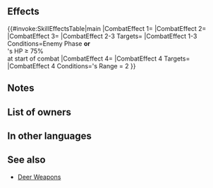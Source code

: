 {{Weapon Infobox
|tagid=SID_提灯の竜石
|intID=2775
|image=wep_ac042
|exclusive=0
|weaponType=Dragonstone
|cost=200
|might=10
|range=1
|effect=If foe initiates combat or if foe's HP ≥ 75% at start of combat, grants Atk+5 to unit, inflicts Atk-5 on foe, and inflicts Special cooldown charge -1 on foe per attack during combat. (Only highest value applied. Does not stack.) If foe's Range = 2, calculates damage using the lower of foe's Def or Res.
|statModifiers=0,10,0,0,0
|required=Fire Breath+
|next=Lantern Breath+
|promotionRarity=5
|promotionTier=1
|properties=
}}
==Effects==
{{#invoke:SkillEffectsTable|main
|CombatEffect 1={{SkillEffectText|Temporary buffs|Atk|5}}
|CombatEffect 2={{SkillEffectText|Temporary debuffs|Atk|5}}
|CombatEffect 3={{SkillEffectText|Guard}}
|CombatEffect 2-3 Targets={{SkillTargetText|Foe}}
|CombatEffect 1-3 Conditions=Enemy Phase '''or'''<br>{{SkillTargetText|Foe}}'s HP ≥ 75%<br>at start of combat
|CombatEffect 4={{SkillEffectText|Lower Def/Res}}
|CombatEffect 4 Targets={{SkillTargetText|Unit}}
|CombatEffect 4 Conditions={{SkillTargetText|Foe}}'s Range = 2
}}
==Notes==
{{IfFoeInitiates}}
{{Temporary buffs}}
{{Temporary debuffs}}
{{CooldownChargeMinus}}
{{LowerDefRes}}
==List of owners==
{{Skill Hero List}}
==In other languages==
{{OtherLanguages
|japanese=提灯の竜石
|german=Laternenatem
|spanishEU=Aliento farol
|spanishLA=Soplo farol
|french=Souffle lanterne
|italian=Soffio lucente
|chineseTW=提燈的龍石
|portuguese=Sopro abóbora
}}
==See also==
{{See also skills|cond=(Description LIKE '%if foe initiates combat%f foe_s HP%at start of combat%grants Atk+%to unit%inflicts Atk-%on foe during combat%' OR Description LIKE '%if foe initiates combat%f foe_s HP%at start of combat%inflicts Special cooldown charge -1 on foe per attack%') AND Exclusive='1' AND Name NOT LIKE '%deer+'}}
* [[Skill families/Weapons#Deer|Deer Weapons]]
{{Weapons Navbox}}